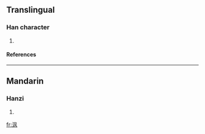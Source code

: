{{see|渢}}

==Translingual==
===Han character===
{{Han char|rn=85|rad=水|as=04|sn=7|four=|canj=水竹弓大 (EHNK)}}
# {{defn|Han|sort=水04}}
====References====
{{Han ref|kx=0612.121|hdz=31570.040|uh=6CA8|ud=27816}}

----
==Mandarin==
===Hanzi===
{{cmn-hanzi|pin=[[féng]] ([[feng2]])|wg=feng<sup>2</sup>}}
# {{defn|Mandarin}}

[[fr:沨]]